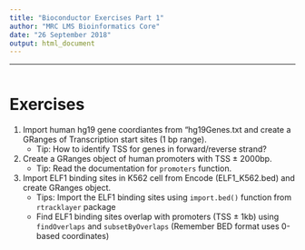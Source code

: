 ```yaml
---
title: "Bioconductor Exercises Part 1"
author: "MRC LMS Bioinformatics Core"
date: "26 September 2018"
output: html_document
---
```


----
```r

```


# Exercises

1. Import human hg19 gene coordiantes from "hg19Genes.txt and create a GRanges of Transcription start sites (1 bp range).
    + Tip: How to identify TSS for genes in forward/reverse strand?
2. Create a GRanges object of human promoters with TSS ± 2000bp.
    + Tip: Read the documentation for `promoters` function.
3. Import ELF1 binding sites in K562 cell from Encode (ELF1_K562.bed) and create GRanges object. 
    + Tips: Import the ELF1 binding sites using `import.bed()` function from `rtracklayer` package
    + Find ELF1 binding sites overlap with promoters (TSS ± 1kb) using `findOverlaps` and `subsetByOverlaps` (Remember BED format uses 0-based coordinates)
    
